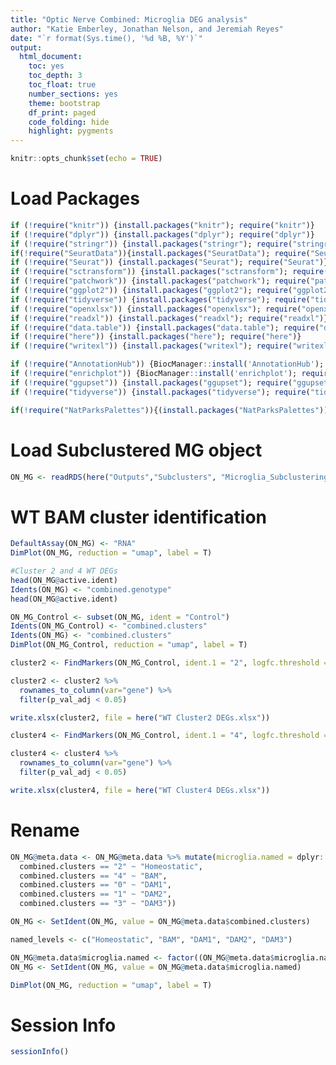 ```yaml
---
title: "Optic Nerve Combined: Microglia DEG analysis"
author: "Katie Emberley, Jonathan Nelson, and Jeremiah Reyes"
date: "`r format(Sys.time(), '%d %B, %Y')`"
output:
  html_document: 
    toc: yes
    toc_depth: 3
    toc_float: true
    number_sections: yes
    theme: bootstrap
    df_print: paged
    code_folding: hide
    highlight: pygments
---
```

```r
knitr::opts_chunk$set(echo = TRUE)
```


# Load Packages
```r

if (!require("knitr")) {install.packages("knitr"); require("knitr")}
if (!require("dplyr")) {install.packages("dplyr"); require("dplyr")}
if (!require("stringr")) {install.packages("stringr"); require("stringr")}
if(!require("SeuratData")){install.packages("SeuratData"); require("SeurateData")}
if (!require("Seurat")) {install.packages("Seurat"); require("Seurat")}
if (!require("sctransform")) {install.packages("sctransform"); require("sctransform")}
if (!require("patchwork")) {install.packages("patchwork"); require("patchwork")}
if (!require("ggplot2")) {install.packages("ggplot2"); require("ggplot2")}
if (!require("tidyverse")) {install.packages("tidyverse"); require("tidyverse")}
if (!require("openxlsx")) {install.packages("openxlsx"); require("openxlsx")}
if (!require("readxl")) {install.packages("readxl"); require("readxl")}
if (!require("data.table")) {install.packages("data.table"); require("data.table")}
if (!require("here")) {install.packages("here"); require("here")}
if (!require("writexl")) {install.packages("writexl"); require("writexl")}

if (!require("AnnotationHub")) {BiocManager::install('AnnotationHub'); require("AnnotationHub")}
if (!require("enrichplot")) {BiocManager::install('enrichplot'); require("enrichplot")}
if (!require("ggupset")) {install.packages("ggupset"); require("ggupset")}
if (!require("tidyverse")) {install.packages("tidyverse"); require("tidyverse")}

if(!require("NatParksPalettes")){(install.packages("NatParksPalettes")); require("NatParksPalettes")}

```

# Load Subclustered MG object
```r
ON_MG <- readRDS(here("Outputs","Subclusters", "Microglia_Subclustering.rds"))
```

# WT BAM cluster identification
```r
DefaultAssay(ON_MG) <- "RNA"
DimPlot(ON_MG, reduction = "umap", label = T)

#Cluster 2 and 4 WT DEGs
head(ON_MG@active.ident)
Idents(ON_MG) <- "combined.genotype"
head(ON_MG@active.ident)

ON_MG_Control <- subset(ON_MG, ident = "Control")
Idents(ON_MG_Control) <- "combined.clusters"
Idents(ON_MG) <- "combined.clusters"
DimPlot(ON_MG_Control, reduction = "umap", label = T)

cluster2 <- FindMarkers(ON_MG_Control, ident.1 = "2", logfc.threshold = 0.322, min.pct = 0.25)

cluster2 <- cluster2 %>%
  rownames_to_column(var="gene") %>%
  filter(p_val_adj < 0.05)

write.xlsx(cluster2, file = here("WT Cluster2 DEGs.xlsx"))

cluster4 <- FindMarkers(ON_MG_Control, ident.1 = "4", logfc.threshold = 0.322, min.pct = 0.25)

cluster4 <- cluster4 %>%
  rownames_to_column(var="gene") %>%
  filter(p_val_adj < 0.05)

write.xlsx(cluster4, file = here("WT Cluster4 DEGs.xlsx"))
```

# Rename
```r
ON_MG@meta.data <- ON_MG@meta.data %>% mutate(microglia.named = dplyr::case_when(
  combined.clusters == "2" ~ "Homeostatic",
  combined.clusters == "4" ~ "BAM",
  combined.clusters == "0" ~ "DAM1",
  combined.clusters == "1" ~ "DAM2",
  combined.clusters == "3" ~ "DAM3"))

ON_MG <- SetIdent(ON_MG, value = ON_MG@meta.data$combined.clusters)

named_levels <- c("Homeostatic", "BAM", "DAM1", "DAM2", "DAM3")

ON_MG@meta.data$microglia.named <- factor((ON_MG@meta.data$microglia.named), levels= named_levels)
ON_MG <- SetIdent(ON_MG, value = ON_MG@meta.data$microglia.named)

DimPlot(ON_MG, reduction = "umap", label = T)

```



# Session Info
```r

sessionInfo()
```


